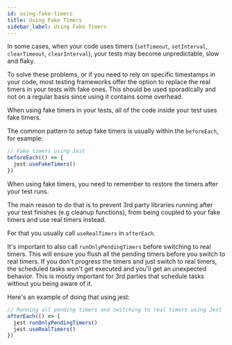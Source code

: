 ```yaml
---
id: using-fake-timers
title: Using Fake Timers
sidebar_label: Using Fake Timers
---
```


In some cases, when your code uses timers (`setTimeout`, `setInterval`,
`clearTimeout`, `clearInterval`), your tests may become unpredictable, slow and
flaky.

To solve these problems, or if you need to rely on specific timestamps in your
code, most testing frameworks offer the option to replace the real timers in
your tests with fake ones. This should be used sporadically and not on a regular
basis since using it contains some overhead.

When using fake timers in your tests, all of the code inside your test uses fake
timers.

The common pattern to setup fake timers is usually within the `beforeEach`, for
example:

```js
// Fake timers using Jest
beforeEach(() => {
  jest.useFakeTimers()
})
```

When using fake timers, you need to remember to restore the timers after your
test runs.

The main reason to do that is to prevent 3rd party libraries running after your
test finishes (e.g cleanup functions), from being coupled to your fake timers
and use real timers instead. 

For that you usually call `useRealTimers` in `afterEach`.

It's important to also call `runOnlyPendingTimers` before switching to real
timers. This will ensure you flush all the pending timers before you switch to real
timers. If you don't progress the timers and just switch to real timers, the
scheduled tasks won't get executed and you'll get an unexpected behavior. This is mostly important for 3rd parties that schedule tasks without you being
aware of it.

Here's an example of doing that using jest:

```js
// Running all pending timers and switching to real timers using Jest
afterEach(() => {
  jest.runOnlyPendingTimers()
  jest.useRealTimers()
})
```
